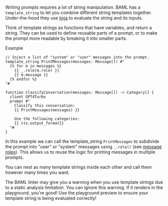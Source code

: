 
Writing prompts requires a lot of string manipulation. BAML has a `template_string` to let you combine different string templates together. Under-the-hood they use [jinja](prompt-syntax/what-is-jinja.mdx) to evaluate the string and its inputs.

Think of template strings as functions that have variables, and return a string. They can be used to define reusable parts of a prompt, or to make the prompt more readable by breaking it into smaller parts.

Example
```baml BAML
// Inject a list of "system" or "user" messages into the prompt.
template_string PrintMessages(messages: Message[]) #"
  {% for m in messages %}
    {{ _.role(m.role) }}
    {{ m.message }}
  {% endfor %}
"#

function ClassifyConversation(messages: Message[]) -> Category[] {
  client GPT4Turbo
  prompt #"
    Classify this conversation:
    {{ PrintMessages(messages) }}

    Use the following categories:
    {{ ctx.output_format}}
  "#
}
```

In this example we can call the template_string `PrintMessages` to subdivide the prompt into "user" or "system" messages using `_.role()` (see [message roles](prompt-syntax/roles.mdx)). This allows us to reuse the logic for printing messages in multiple prompts. 

You can nest as many template strings inside each other and call them however many times you want.

<Warning>
  The BAML linter may give you a warning when you use template strings due to a static analysis limitation. You can ignore this warning. If it renders in the playground, you're good!
</Warning>
Use the playground preview to ensure your template string is being evaluated correctly!
